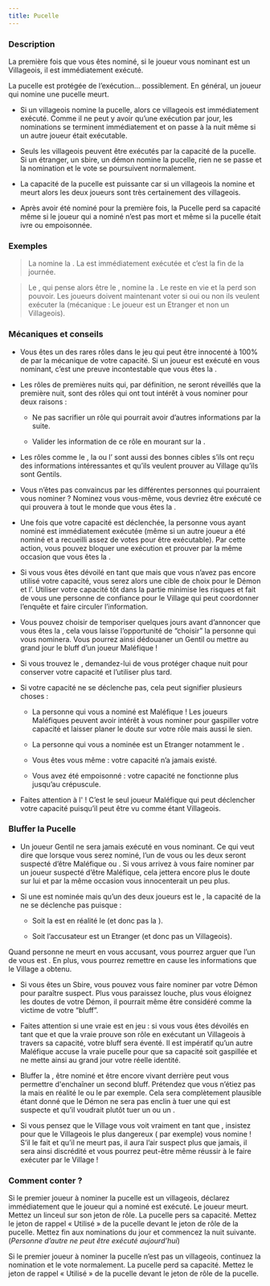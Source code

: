 ```yaml
---
title: Pucelle
---
```



<Role PUCELLE header />

### Description

La première fois que vous êtes nominé, si le joueur vous nominant est un Villageois, il est immédiatement exécuté.

La pucelle est protégée de l’exécution… possiblement. En général, un joueur qui nomine une pucelle meurt.

-	Si un villageois nomine la pucelle, alors ce villageois est immédiatement exécuté. Comme il ne peut y avoir qu’une exécution par jour, les nominations se terminent immédiatement et on passe à la nuit même si un autre joueur était exécutable.

-	Seuls les villageois peuvent être exécutés par la capacité de la pucelle. Si un étranger, un sbire, un démon nomine la pucelle, rien ne se passe et la nomination et le vote se poursuivent normalement.

-	La capacité de la pucelle est puissante car si un villageois la nomine et meurt alors les deux joueurs sont très certainement des villageois.

-	Après avoir été nominé pour la première fois, la Pucelle perd sa capacité même si le joueur qui a nominé n’est pas mort et même si la pucelle était ivre ou empoisonnée.


### Exemples 
> La <Role LAVANDIERE /> nomine la <Role PUCELLE />. La <Role LAVANDIERE /> est immédiatement exécutée et c’est la fin de la journée.

> Le <Role SOULARD />, qui pense alors être le <Role CUISTOT />, nomine la <Role PUCELLE />. Le <Role SOULARD /> reste en vie et la <Role PUCELLE /> perd son pouvoir. Les joueurs doivent maintenant voter si oui ou non ils veulent exécuter la <Role PUCELLE /> (mécanique : Le joueur est un Etranger et non un Villageois).


### Mécaniques et conseils
- Vous êtes un des rares rôles dans le jeu qui peut être innocenté à 100% de par la mécanique de votre capacité. Si un joueur est exécuté en vous nominant, c’est une preuve incontestable que vous êtes la <Role PUCELLE />.

- Les rôles de premières nuits qui, par définition, ne seront réveillés que la première nuit, sont des rôles qui ont tout intérêt à vous nominer pour deux raisons : 

    - Ne pas sacrifier un rôle qui pourrait avoir d’autres informations par la suite.

    - Valider les information de ce rôle en mourant sur la <Role PUCELLE />.

- Les rôles comme le <Role CROQUE_MORT />, la <Role VOYANTE /> ou l’<Role EMPATHIQUE /> sont aussi des bonnes cibles s’ils ont reçu des informations intéressantes et qu’ils veulent prouver au Village qu’ils sont Gentils.

- Vous n’êtes pas convaincus par les différentes personnes qui pourraient vous nominer ? Nominez vous vous-même, vous devriez être exécuté ce qui prouvera à tout le monde que vous êtes la <Role PUCELLE />.

- Une fois que votre capacité est déclenchée, la personne vous ayant nominé est immédiatement exécutée (même si un autre joueur a été nominé et a recueilli assez de votes pour être exécutable). Par cette action, vous pouvez bloquer une exécution et prouver par la même occasion que vous êtes la <Role PUCELLE />.

- Si vous vous êtes dévoilé en tant que <Role PUCELLE /> mais que vous n’avez pas encore utilisé votre capacité, vous serez alors une cible de choix pour le Démon et l’<Role EMPOISONNEUR />. Utiliser votre capacité tôt dans la partie minimise les risques et fait de vous une personne de confiance pour le Village qui peut coordonner l’enquête et faire circuler l’information.

- Vous pouvez choisir de temporiser quelques jours avant d’annoncer que vous êtes la <Role PUCELLE />, cela vous laisse l’opportunité de “choisir” la personne qui vous nominera. Vous pourrez ainsi dédouaner un Gentil ou mettre au grand jour le bluff d’un joueur Maléfique !

- Si vous trouvez le <Role MOINE />, demandez-lui de vous protéger chaque nuit pour conserver votre capacité et l’utiliser plus tard.

- Si votre capacité ne se déclenche pas, cela peut signifier plusieurs choses :

    - La personne qui vous a nominé est Maléfique ! Les joueurs Maléfiques peuvent avoir intérêt à vous nominer pour gaspiller votre capacité et laisser planer le doute sur votre rôle mais aussi le sien.

    - La personne qui vous a nominée est un Etranger notamment le <Role SOULARD />.

    - Vous êtes vous même <Role SOULARD /> : votre capacité n’a jamais existé. 
    
    - Vous avez été empoisonné : votre capacité ne fonctionne plus jusqu’au crépuscule.

- Faites attention à l'<Role ESPION /> ! C’est le seul joueur Maléfique qui peut déclencher votre capacité puisqu’il peut être vu comme étant Villageois.


### Bluffer la Pucelle
- Un joueur Gentil ne sera jamais exécuté en vous nominant. Ce qui veut dire que lorsque vous serez nominé, l’un de vous ou les deux seront suspecté d’être Maléfique ou <Role SOULARD />. Si vous arrivez à vous faire nominer par un joueur suspecté d’être Maléfique, cela jettera encore plus le doute sur lui et par la même occasion vous innocenterait un peu plus.

- Si une <Role PUCELLE /> est nominée mais qu’un des deux joueurs est le <Role SOULARD />, la capacité de la <Role PUCELLE /> ne se déclenche pas puisque :

    - Soit la <Role PUCELLE /> est en réalité le <Role SOULARD /> (et donc pas la <Role PUCELLE />).

    - Soit l’accusateur est un Etranger (et donc pas un Villageois).

Quand personne ne meurt en vous accusant, vous pourrez arguer que l’un de vous est <Role SOULARD />. En plus, vous pourrez remettre en cause les informations que le Village a obtenu.

- Si vous êtes un Sbire, vous pouvez vous faire nominer par votre Démon pour paraître suspect. Plus vous paraissez louche, plus vous éloignez les doutes de votre Démon, il pourrait même être considéré comme la victime de votre “bluff”.

- Faites attention si une vraie <Role PUCELLE /> est en jeu : si vous vous êtes dévoilés en tant que <Role PUCELLE /> et que la vraie <Role PUCELLE /> prouve son rôle en exécutant un Villageois à travers sa capacité, votre bluff sera éventé. Il est impératif qu’un autre Maléfique accuse la vraie pucelle pour que sa capacité soit gaspillée et ne mette ainsi au grand jour votre réelle identité.

- Bluffer la <Role PUCELLE />, être nominé et être encore vivant derrière peut vous permettre d'enchaîner un second bluff. Prétendez que vous n’étiez pas la <Role PUCELLE /> mais en réalité le <Role CROQUE_MORT /> ou le <Role MOINE /> par exemple. Cela sera complètement plausible étant donné que le Démon ne sera pas enclin à tuer une <Role PUCELLE /> qui est suspecte et qu’il voudrait plutôt tuer un <Role CROQUE_MORT /> ou un <Role MOINE />.

- Si vous pensez que le Village vous voit vraiment en tant que <Role PUCELLE />, insistez pour que le Villageois le plus dangereux (<Role EMPATHIQUE /> par exemple) vous nomine ! S’il le fait et qu’il ne meurt pas, il aura l’air suspect plus que jamais, il sera ainsi discrédité et vous pourrez peut-être même réussir à le faire exécuter par le Village !

### Comment conter ?

Si le premier joueur à nominer la pucelle est un villageois, déclarez immédiatement que le joueur qui a nominé est exécuté. Le joueur meurt. Mettez un linceul sur son jeton de rôle. La pucelle pers sa capacité. Mettez le jeton de rappel « Utilisé » de la pucelle devant le jeton de rôle de la pucelle. Mettez fin aux nominations du jour et commencez la nuit suivante. (_Personne d’autre ne peut être exécuté aujourd’hui_)

Si le premier joueur à nominer la pucelle n’est pas un villageois, continuez la nomination et le vote normalement. La pucelle perd sa capacité. Mettez le jeton de rappel « Utilisé » de la pucelle devant le jeton de rôle de la pucelle.
